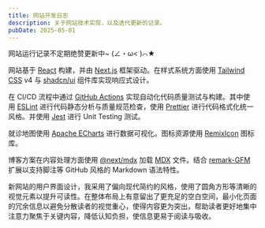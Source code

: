 ```yaml
---
title: 网站开发日志
description: 关于网站技术实现，以及迭代更新的记录。
pubDate: 2025-05-01
---
```


网站运行记录不定期绝赞更新中~ (∠・ω< )⌒★

网站基于 [React](https://react.dev) 构建，并由 [Next.js](https://nextjs.org) 框架驱动。在样式系统方面使用 [Tailwind CSS](https://tailwindcss.com) v4 与 [shadcn/ui](https://ui.shadcn.com) 组件库实现响应式设计。

在 CI/CD 流程中通过 [GitHub Actions](https://github.com/features/actions) 实现自动化代码质量测试与构建。其中使用 [ESLint](https://eslint.org) 进行代码静态分析与质量规范检查，使用 [Prettier](https://prettier.io) 进行代码格式化统一风格。并使用 [Jest](https://jestjs.io) 进行 Unit Testing 测试。

就诊地图使用 [Apache ECharts](https://echarts.apache.org) 进行数据可视化。图标资源使用 [RemixIcon](https://remixicon.com) 图标库。

博客方案在内容处理方面使用 [@next/mdx](https://www.npmjs.com/package/@next/mdx) 加载 [MDX](https://mdxjs.com) 文件。结合 [remark-GFM](https://github.com/remarkjs/remark-gfm) 扩展以支持脚注等 GitHub 风格的 Markdown 语法特性。

新网站的用户界面设计，我采用了偏向现代简约的风格，使用了圆角方形等清晰的视觉元素以提升可读性。在整体布局上有意留出了更充足的空白空间，最小化页面的冗余信息以避免分散读者的视觉重心，使得内容更为突出，帮助读者更好地集中注意力聚焦于关键内容，降低认知负担，使信息更易于阅读与吸收。
